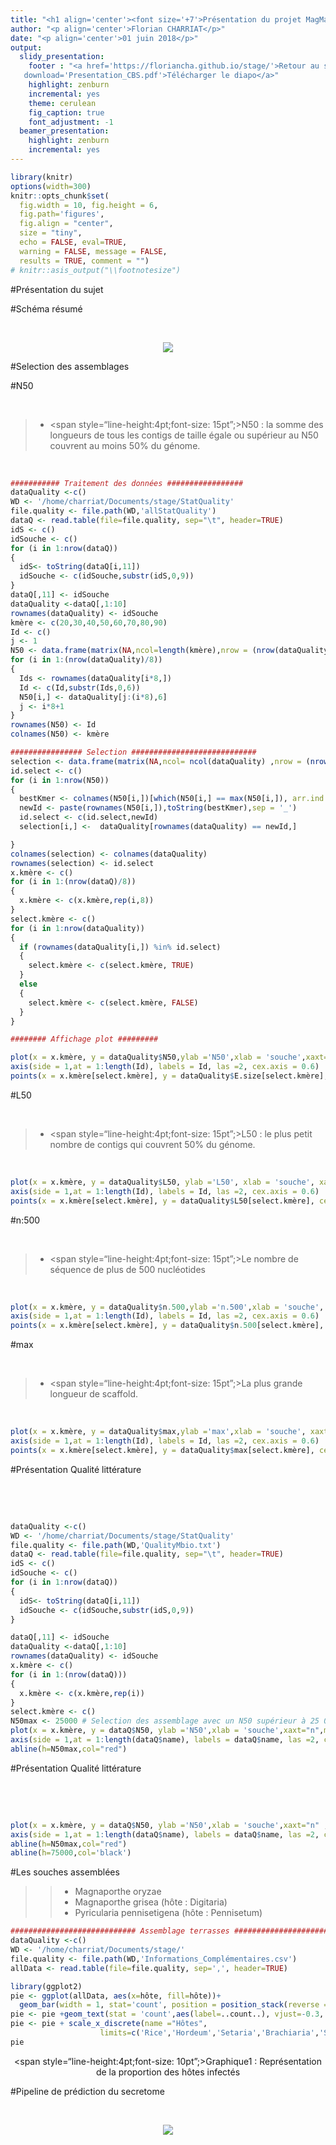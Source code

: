 ```yaml
---
title: "<h1 align='center'><font size='+7'>Présentation du projet MagMax</font></h1>" 
author: "<p align='center'>Florian CHARRIAT</p>"
date: "<p align='center'>01 juin 2018</p>"
output:
  slidy_presentation:
    footer : "<a href='https://floriancha.github.io/stage/'>Retour au site</a> &nbsp; <a href='PresentationCBS.pdf'
   download='Presentation_CBS.pdf'>Télécharger le diapo</a>"
    highlight: zenburn
    incremental: yes
    theme: cerulean
    fig_caption: true
    font_adjustment: -1
  beamer_presentation:
    highlight: zenburn
    incremental: yes
---
```



```r
library(knitr)
options(width=300)
knitr::opts_chunk$set(
  fig.width = 10, fig.height = 6, 
  fig.path='figures',
  fig.align = "center", 
  size = "tiny", 
  echo = FALSE, eval=TRUE, 
  warning = FALSE, message = FALSE, 
  results = TRUE, comment = "")
# knitr::asis_output("\\footnotesize")

```

#Présentation du sujet 

#Schéma résumé 

&nbsp;

<center>![](schemaCBS.png)</center>

#Selection des assemblages

#N50

&nbsp;

> - <span style="line-height:4pt;font-size: 15pt";>N50 : la somme des longueurs de tous les contigs de taille égale ou supérieur au N50 couvrent au moins 50% du génome.</span>

&nbsp;


```r

########### Traitement des données #################
dataQuality <-c()
WD <- '/home/charriat/Documents/stage/StatQuality'
file.quality <- file.path(WD,'allStatQuality')
dataQ <- read.table(file=file.quality, sep="\t", header=TRUE)
idS <- c()
idSouche <- c()
for (i in 1:nrow(dataQ))
{
  idS<- toString(dataQ[i,11])
  idSouche <- c(idSouche,substr(idS,0,9))
}
dataQ[,11] <- idSouche
dataQuality <-dataQ[,1:10]
rownames(dataQuality) <- idSouche
kmère <- c(20,30,40,50,60,70,80,90)
Id <- c()
j <- 1
N50 <- data.frame(matrix(NA,ncol=length(kmère),nrow = (nrow(dataQuality)/8)))
for (i in 1:(nrow(dataQuality)/8))
{
  Ids <- rownames(dataQuality[i*8,])
  Id <- c(Id,substr(Ids,0,6))
  N50[i,] <- dataQuality[j:(i*8),6]
  j <- i*8+1
}
rownames(N50) <- Id
colnames(N50) <- kmère

################ Selection ############################
selection <- data.frame(matrix(NA,ncol= ncol(dataQuality) ,nrow = (nrow(dataQuality)/8)))
id.select <- c()
for (i in 1:nrow(N50))
{
  bestKmer <- colnames(N50[i,])[which(N50[i,] == max(N50[i,]), arr.ind = TRUE)[2]]
  newId <- paste(rownames(N50[i,]),toString(bestKmer),sep = '_')
  id.select <- c(id.select,newId)
  selection[i,] <-  dataQuality[rownames(dataQuality) == newId,]

}
colnames(selection) <- colnames(dataQuality)
rownames(selection) <- id.select
x.kmère <- c()
for (i in 1:(nrow(dataQ)/8))
{
  x.kmère <- c(x.kmère,rep(i,8))
}
select.kmère <- c()
for (i in 1:nrow(dataQuality))
{
  if (rownames(dataQuality[i,]) %in% id.select)
  {
    select.kmère <- c(select.kmère, TRUE)
  }
  else 
  {
    select.kmère <- c(select.kmère, FALSE)
  }
}

######## Affichage plot #########

plot(x = x.kmère, y = dataQuality$N50,ylab ='N50',xlab = 'souche',xaxt="n", main ='Graphique n°1 : Assemblage de chaque souche \nen fonction du N50', cex = 0.3)
axis(side = 1,at = 1:length(Id), labels = Id, las =2, cex.axis = 0.6)
points(x = x.kmère[select.kmère], y = dataQuality$E.size[select.kmère], cex = 0.4, col = 'red')

```

#L50

&nbsp;

> - <span style="line-height:4pt;font-size: 15pt";>L50 : le plus petit nombre de contigs qui couvrent 50% du génome.</span>

&nbsp;

```r
plot(x = x.kmère, y = dataQuality$L50, ylab ='L50', xlab = 'souche', xaxt="n" , main ='Graphique n°2 : Assemblage de chaque souche \nen fonction du L50', cex = 0.3)
axis(side = 1,at = 1:length(Id), labels = Id, las =2, cex.axis = 0.6)
points(x = x.kmère[select.kmère], y = dataQuality$L50[select.kmère], cex = 0.3, col = 'red')
```

#n:500

&nbsp;

> - <span style="line-height:4pt;font-size: 15pt";>Le nombre de séquence de plus de 500 nucléotides</span>

&nbsp;


```r
plot(x = x.kmère, y = dataQuality$n.500,ylab ='n.500',xlab = 'souche', xaxt="n" , main ='Graphique n°3 : Assemblage de chaque souche \nen fonction du nombre de contigs supérieur à 500', cex = 0.3)
axis(side = 1,at = 1:length(Id), labels = Id, las =2, cex.axis = 0.6)
points(x = x.kmère[select.kmère], y = dataQuality$n.500[select.kmère], cex = 0.4, col = 'red')
```

#max 

&nbsp;

> - <span style="line-height:4pt;font-size: 15pt";>La plus grande longueur de scaffold.</span>

&nbsp;


```r
plot(x = x.kmère, y = dataQuality$max,ylab ='max',xlab = 'souche', xaxt="n" , main ='Graphique n°4 : Assemblage de chaque souche \nen fonction de la longueur max des contigs', cex = 0.3)
axis(side = 1,at = 1:length(Id), labels = Id, las =2, cex.axis = 0.6)
points(x = x.kmère[select.kmère], y = dataQuality$max[select.kmère], cex = 0.4, col = 'red')
```

#Présentation Qualité littérature

&nbsp;

&nbsp;

```r
dataQuality <-c()
WD <- '/home/charriat/Documents/stage/StatQuality'
file.quality <- file.path(WD,'QualityMbio.txt')
dataQ <- read.table(file=file.quality, sep="\t", header=TRUE)
idS <- c()
idSouche <- c()
for (i in 1:nrow(dataQ))
{
  idS<- toString(dataQ[i,11])
  idSouche <- c(idSouche,substr(idS,0,9))
}

dataQ[,11] <- idSouche
dataQuality <-dataQ[,1:10]
rownames(dataQuality) <- idSouche
x.kmère <- c()
for (i in 1:(nrow(dataQ)))
{
  x.kmère <- c(x.kmère,rep(i))
}
select.kmère <- c()
N50max <- 25000 # Selection des assemblage avec un N50 supérieur à 25 000
plot(x = x.kmère, y = dataQ$N50, ylab ='N50',xlab = 'souche',xaxt="n",main ='Graphique n°1 : Assemblage de chaque souche en fonction du N50', cex = 0.3)
axis(side = 1,at = 1:length(dataQ$name), labels = dataQ$name, las =2, cex.axis = 0.6)
abline(h=N50max,col="red")
```

#Présentation Qualité littérature

&nbsp;

&nbsp;

```r
plot(x = x.kmère, y = dataQ$N50, ylab ='N50',xlab = 'souche',xaxt="n" ,ylim=c(100,250000) ,main ='Graphique n°1 : Assemblage de chaque souche en fonction du N50', cex = 0.3)
axis(side = 1,at = 1:length(dataQ$name), labels = dataQ$name, las =2, cex.axis = 0.6)
abline(h=N50max,col="red")
abline(h=75000,col='black')
```


#Les souches assemblées

>>- Magnaporthe oryzae
>>- Magnaporthe grisea (hôte : Digitaria)
>>- Pyricularia pennisetigena (hôte : Pennisetum)

```r
############################ Assemblage terrasses ###########################################
dataQuality <-c()
WD <- '/home/charriat/Documents/stage/'
file.quality <- file.path(WD,'Informations_Complémentaires.csv')
allData <- read.table(file=file.quality, sep=',', header=TRUE)
```


```r
library(ggplot2)
pie <- ggplot(allData, aes(x=hôte, fill=hôte))+
  geom_bar(width = 1, stat='count', position = position_stack(reverse = TRUE)) +  theme(axis.text.x = element_blank(), axis.ticks = element_blank()) +labs(x='Hôtes', fill ="")
pie <- pie +geom_text(stat = 'count',aes(label=..count..), vjust=-0.3, size=3.5)
pie <- pie + scale_x_discrete(name ="Hôtes",
                    limits=c('Rice','Hordeum','Setaria','Brachiaria','Stenotaphrum','Eleusine','Eragrostis','Triticum','Lolium','Festuca','Bromus','Avena','Mais','Echinichola','Digitaria','Pennisetum')) + scale_fill_discrete(breaks=c('Rice','Hordeum','Setaria','Brachiaria','Stenotaphrum','Eleusine','Eragrostis','Triticum','Lolium','Festuca','Bromus','Avena','Mais','Echinichola','Digitaria','Pennisetum')) 
pie
```
<center><span style="line-height:4pt;font-size: 10pt";>Graphique1 : Représentation de la proportion des hôtes infectés</span></center>

#Pipeline de prédiction du secretome

&nbsp;

<center>![](SchemaCBS2.png)</center>









